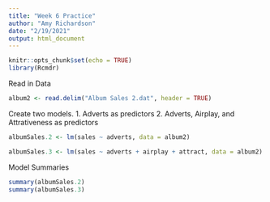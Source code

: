```yaml
---
title: "Week 6 Practice"
author: "Amy Richardson"
date: "2/19/2021"
output: html_document
---
```


```r
knitr::opts_chunk$set(echo = TRUE)
library(Rcmdr)
```
Read in Data
```r
album2 <- read.delim("Album Sales 2.dat", header = TRUE)
```

Create two models. 
  1. Adverts as predictors
  2. Adverts, Airplay, and Attrativeness as predictors
```r
albumSales.2 <- lm(sales ~ adverts, data = album2)

albumSales.3 <- lm(sales ~ adverts + airplay + attract, data = album2)
```
  
Model Summaries
```r
summary(albumSales.2)
summary(albumSales.3)
```


